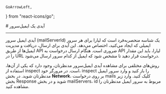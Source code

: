     GoArrowLeft,
} from "react-icons/go";


<Layout>
<Head>
<title>مستندات آیدی ایمیل‌سرور - لیارا</title>
<meta property="og:title" content="مستندات خدمات رایانش ابری لیارا" />
<meta property="og:description" content="مستندات آشنایی با آیدی هاست ایمیل و نحوه مشاهده آن در لیارا"  />
<meta property="og:image" content="https://media.liara.ir/logos/liara-poster.jpg" />
</Head>
# آیدی یک ایمیل‌سرور

<hr className="mb-2" />

آیدی ایمیل سرور (mailServerId) یک شناسه منحصربه‌فرد است که لیارا برای هر سرور ایمیلی که ایجاد می‌کنید، اختصاص می‌دهد. این آیدی برای ارسال، دریافت و مدیریت ایمیل‌ها از طریق API ضروری است. هنگام ارسال درخواست به API لیارا، باید این مقدار را در URL درخواست قرار دهید تا مشخص شود که ایمیل از کدام سرور ارسال می‌شود.


<Section id="how-to-see-mail-id" title="نحوه مشاهده آیدی ایمیل‌سرور" />
روش‌های مختلفی برای مشاهده آیدی ایمیل‌سرور مدنظرتان، وجود دارد 
که یکی از آن‌ها، استفاده از inspect است. 
در مرورگر خود، inspect را باز کنید 
و وارد سرور ایمیل مدنظرتان شوید. 
در بخش <b>Network</b>، بر روی درخواست <Important>mails</Important> کلیک کنید. 
وارد زیر بخش <Important>Response</Important> شوید و در بخش <Important>mailServers</Important>، <Important>id</Important> مربوط به سرور ایمیل مدنظرتان را مشاهده کنید.


</Layout>